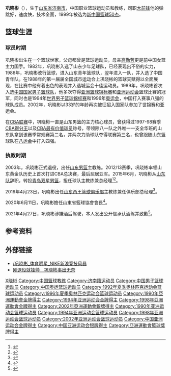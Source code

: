 {{篮球运动员
| name = 巩晓彬
| position = [[大前锋|大前锋]]
| nickname = 逍遥王、大彬
| height = 203公分
| weight = 104公斤
| team = 山东西王
| nationality = CHN
| birth_date = {{Birth date and age|1969|11|23}}
| birth_place = {{CHN}}[[山东省|山东省]][[济南市|济南市]]
| career_start = 1988 年
| career_end = 2003年
| former_teams = 山东男篮
}}

'''巩晓彬'''（{{bd|1969年|11月23日|catIdx=G}}），生于[[山东省|山东省]][[济南市|济南市]]，中国职业篮球运动员和教练，司职[[大前锋|大前锋]]他的弹跳好，速度快，技术全面，1999年被选为[[新中国篮球运动杰出贡献奖|新中国篮球50杰]]。

==篮球生涯==
===球员时期===
巩晓彬出生在一个篮球世家，父母都曾是篮球运动员，母亲[[高勤芳|高勤芳]]更是前中国女篮主力国手。1982年，巩晓彬入选了山东少年足球队，已经表现出不俗的实力，1986年，巩晓彬改行篮球，进入山东青年篮球队，翌年进入一队，并入选了中国青年队。在1988年的第一届届全国城市运动会上巩晓彬的篮球天赋得以全面展现，在比赛中他有着出色的表现并入选城运会十佳运动员。1989年，巩晓彬首次入选[[中国国家男子篮球队|中国国家男子篮球队]]，他多次夺得[[亚洲篮球锦标赛|亚洲篮球锦标赛]]和[[亚洲运动会|亚洲运动会]]篮球比赛的冠军，同时也是1994年[[世界男子篮球锦标赛|世界男子篮球锦标赛]]和1996年[[奥运会|奥运会]]，中国打入赛事八强的球队成员。2002年，巩晓彬以33岁的年龄再次被征招入国家队参加了世锦赛和亚运会。

在[[中国男子篮球职业联赛|CBA联赛]]中，巩晓彬一直是山东男篮的主力核心球员，曾获得过1997-98赛季[[中国男子篮球职业联赛得分王|CBA得分王]]以及[[中国男子篮球职业联赛常规赛最有价值球员|CBA最有价值球员]]称号，带领除八一队之外唯一一支全华班的山东队拿到该赛季常规赛第二名，并两次力助球队夺得联赛第三名，也曾跟随山东篮球队在[[中华人民共和国第八届全运会|八运会]]中打入四强。

===执教时期===
2003年，巩晓彬正式退役，出任[[山东狮篮球俱乐部|山东男篮]]主教练。2012/13赛季，巩晓彬率领山东黄金队历史上首次打进CBA总决赛，最后屈居亚军。2015年6月，巩晓彬从[[山东高速篮球俱乐部|山东队]]辞职，转投[[青岛双星雄鹰篮球俱乐部|青岛双星男篮]]，担任球队主教练兼总经理<ref>{{cite web |url=http://sports.sina.com.cn/cba/2015-06-03/11387625859.shtml |title=巩晓彬为什么离开山东？这里面内幕很多 |publisher=新浪体育 |date=2015-06-03 |language=zh-hans |access-date=2015-11-15 |archive-date=2019-06-06 |archive-url=https://web.archive.org/web/20190606002441/http://sports.sina.com.cn/cba/2015-06-03/11387625859.shtml |dead-url=no }}</ref><ref>{{cite web |url=http://sports.sohu.com/20151027/n424241640.shtml |title=青岛前瞻：没了三外援黑马咋办 巩晓彬压力不小 |publisher=搜狐体育 |date=2015-10-27 |language=zh-hans |access-date=2015-11-15 |archive-date=2019-06-04 |archive-url=https://web.archive.org/web/20190604123933/http://sports.sohu.com/20151027/n424241640.shtml |dead-url=no }}</ref>。

2019年4月23日，巩晓彬出任[[山东西王篮球俱乐部|山东西王篮球俱乐部]]主教练兼任俱乐部总经理<ref>{{cite news |title=山东男篮换帅 巩晓彬重掌帅印 |url=http://www.xinhuanet.com/2019-04/23/c_1124405565.htm |accessdate=2020-06-12 |archive-date=2020-08-09 |archive-url=https://web.archive.org/web/20200809231145/http://www.xinhuanet.com/2019-04/23/c_1124405565.htm |dead-url=no }}</ref>。

2020年6月11日，巩晓彬擔任山東省籃球協會會長<ref>{{cite news |title=山东足协、篮协同日宣布新掌门人李霄鹏巩晓彬 |url=http://sd.sdnews.com.cn/yw/202006/t20200612_2746728.htm |accessdate=2020-06-12 |archive-date=2020-08-11 |archive-url=https://web.archive.org/web/20200811191614/http://sd.sdnews.com.cn/yw/202006/t20200612_2746728.htm |dead-url=no }}</ref>。

2021年4月27日，巩晓彬涉嫌酒后驾驶，本人发出公开信承认酒驾并致歉<ref>{{cite news |title=山东男篮主帅巩晓彬就酒后驾车致歉 |url=https://news.ifeng.com/c/85mc3aCKftd |accessdate=2021-04-27 |archive-date=2021-04-29 |archive-url=https://web.archive.org/web/20210429030222/https://news.ifeng.com/c/85mc3aCKftd |dead-url=no }}</ref>。

== 参考资料 ==
{{reflist}}

==外部链接==
*[http://sports.sina.com.cn/star/gongxiaobin /巩晓彬_体育明星_NIKE新浪竞技风暴] {{Wayback|url=http://sports.sina.com.cn/star/gongxiaobin |date=20201025104710 }}
*[http://www.shjubao.cn/epublish/gb/paper148/20030531/class014800010/hwz953947.htm 刚退役就挂帅　巩晓彬事出无奈] {{Wayback|url=http://www.shjubao.cn/epublish/gb/paper148/20030531/class014800010/hwz953947.htm |date=20190609091002 }}

{{新中国篮球50杰}}
{{CBA常规赛最有价值球员}}
{{1989年男篮亚锦赛中国队阵容}}
{{1990年男篮世锦赛中国队阵容}}
{{1991年男篮亚锦赛中国队阵容}}
{{1992年夏季奥运会中国男子篮球阵容}}
{{1993年男篮亚锦赛中国队阵容}}
{{中国1994年世界篮球锦标赛参赛名单}}
{{1995年男篮亚锦赛中国队阵容}}
{{1996年奥运会男子篮球中国参赛名单}}
{{1997年男篮亚锦赛中国队阵容}}
{{1999年男篮亚锦赛中国队阵容}}
{{2001年男篮亚锦赛中国队阵容}}
{{2002年世界男篮锦标赛中国参赛名单}}

{{Authority control}}
{{DEFAULTSORT:Gong巩}}
[[Category:巩姓|X晓彬]]
[[Category:中国篮球教练|Category:中国篮球教练]]
[[Category:济南籍运动员|Category:济南籍运动员]]
[[Category:中国男子篮球运动员|Category:中国男子篮球运动员]]
[[Category:中国奥运篮球运动员|Category:中国奥运篮球运动员]]
[[Category:1992年夏季奥林匹克运动会篮球运动员|Category:1992年夏季奥林匹克运动会篮球运动员]]
[[Category:1996年夏季奥林匹克运动会篮球运动员|Category:1996年夏季奥林匹克运动会篮球运动员]]
[[Category:1990年亞洲運動會金牌得主|Category:1990年亞洲運動會金牌得主]]
[[Category:1994年亚洲运动会金牌得主|Category:1994年亚洲运动会金牌得主]]
[[Category:1998年亞洲運動會金牌得主|Category:1998年亞洲運動會金牌得主]]
[[Category:2002年亞洲運動會銀牌得主|Category:2002年亞洲運動會銀牌得主]]
[[Category:1990年亚洲运动会篮球运动员|Category:1990年亚洲运动会篮球运动员]]
[[Category:1994年亚洲运动会篮球运动员|Category:1994年亚洲运动会篮球运动员]]
[[Category:1998年亚洲运动会篮球运动员|Category:1998年亚洲运动会篮球运动员]]
[[Category:2002年亚洲运动会篮球运动员|Category:2002年亚洲运动会篮球运动员]]
[[Category:中国亚洲运动会金牌得主|Category:中国亚洲运动会金牌得主]]
[[Category:中国亚洲运动会银牌得主|Category:中国亚洲运动会银牌得主]]
[[Category:亞洲運動會籃球獎牌得主|Category:亞洲運動會籃球獎牌得主]]
